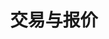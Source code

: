 ---
title: '交易与报价'
openapi: '/api-reference/market-data/stocks/zh/openapi.yaml GET /market-data/v1/stocks/trades-quotes'
---